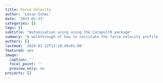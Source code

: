 ```yaml
---
title: Force Velocity
author: 'Lasse Ishøi'
date: '2023-03-13'
categories: []
tags: []
subtitle: "Automisation using using the CatapultR package"
summary: "A walkthrough of how to calculate the force-velocity profile in R"
authors: []
lastmod: '2024-01-22T13:18:49+01:00'
featured: yes
image: 
  caption: ''
  focal_point: ''
  preview_only: no
projects: []
---
```

